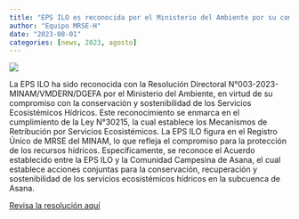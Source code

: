 ```yaml
---
title: "EPS ILO es reconocida por el Ministerio del Ambiente por su compromiso con los Servicios Ecosistémicos Hídricos"
author: "Equipo MRSE-H"
date: "2023-08-01"
categories: [news, 2023, agosto]
---
```


[![](thumbnail.jpg)](javascript:void(window.open('thumbnail.jpg','','width=600,height=400').onunload%20=%20function()%7Bwindow.history.back();%7D))

La EPS ILO ha sido reconocida con la Resolución Directoral N°003-2023-MINAM/VMDERN/DGEFA por el Ministerio del Ambiente, en virtud de su compromiso con la conservación y sostenibilidad de los Servicios Ecosistémicos Hídricos. Este reconocimiento se enmarca en el cumplimiento de la Ley N°30215, la cual establece los Mecanismos de Retribución por Servicios Ecosistémicos. La EPS ILO figura en el Registro Único de MRSE del MINAM, lo que refleja el compromiso para la protección de los recursos hídricos. Específicamente, se reconoce el Acuerdo establecido entre la EPS ILO y la Comunidad Campesina de Asana, el cual establece acciones conjuntas para la conservación, recuperación y sostenibilidad de los servicios ecosistémicos hídricos en la subcuenca de Asana.

[Revisa la resolución aquí](https://www.gob.pe/institucion/minam/normas-legales/4483674-0003-2023-minam-vmdern-dgefa)
